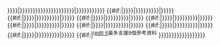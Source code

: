 <includeonly>{{r/ref|{{{1}}}|{{{group|{{{grp|{{{g|}}}}}}}}}|{{{p|{{{p1|{{{page|{{{page1|{{{pp|{{{pp1|{{{pages|{{{pages1|}}}}}}}}}}}}}}}}}}}}}}}}|{{{q|{{{q1|{{{quote|{{{quote1|}}}}}}}}}}}}}}<!--

-->{{#if:{{{2|}}}|{{r/ref|{{{2}}}|{{{group|{{{grp|{{{g|}}}}}}}}}|{{{p2|{{{page2|{{{pp2|{{{pages2|}}}}}}}}}}}}|{{{q2|{{{quote2|}}}}}}}}<!--
-->{{#if:{{{3|}}}|{{r/ref|{{{3}}}|{{{group|{{{grp|{{{g|}}}}}}}}}|{{{p3|{{{page3|{{{pp3|{{{pages3|}}}}}}}}}}}}|{{{q3|{{{quote3|}}}}}}}}<!--
-->{{#if:{{{4|}}}|{{r/ref|{{{4}}}|{{{group|{{{grp|{{{g|}}}}}}}}}|{{{p4|{{{page4|{{{pp4|{{{pages4|}}}}}}}}}}}}|{{{q4|{{{quote4|}}}}}}}}<!--
-->{{#if:{{{5|}}}|{{r/ref|{{{5}}}|{{{group|{{{grp|{{{g|}}}}}}}}}|{{{p5|{{{page5|{{{pp5|{{{pages5|}}}}}}}}}}}}|{{{q5|{{{quote5|}}}}}}}}<!--
-->{{#if:{{{6|}}}|{{r/ref|{{{6}}}|{{{group|{{{grp|{{{g|}}}}}}}}}|{{{p6|{{{page6|{{{pp6|{{{pages6|}}}}}}}}}}}}|{{{q6|{{{quote6|}}}}}}}}<!--
-->{{#if:{{{7|}}}|{{r/ref|{{{7}}}|{{{group|{{{grp|{{{g|}}}}}}}}}|{{{p7|{{{page7|{{{pp7|{{{pages7|}}}}}}}}}}}}|{{{q7|{{{quote7|}}}}}}}}<!--
-->{{#if:{{{8|}}}|{{r/ref|{{{8}}}|{{{group|{{{grp|{{{g|}}}}}}}}}|{{{p8|{{{page8|{{{pp8|{{{pages8|}}}}}}}}}}}}|{{{q8|{{{quote8|}}}}}}}}<!--
-->{{#if:{{{9|}}}|{{r/ref|{{{9}}}|{{{group|{{{grp|{{{g|}}}}}}}}}|{{{p9|{{{page9|{{{pp9|{{{pages9|}}}}}}}}}}}}|{{{q9|{{{quote9|}}}}}}}}<!--
-->{{#if:{{{10|}}}|<sup class="error" style="font-size:0.9em; line-height:0;">([[Template:R|edit it]]最多支援9個參考資料</sup> <!--
-->}}}}}}}}}}}}}}}}}}</includeonly><noinclude>{{documentation}}</noinclude>
